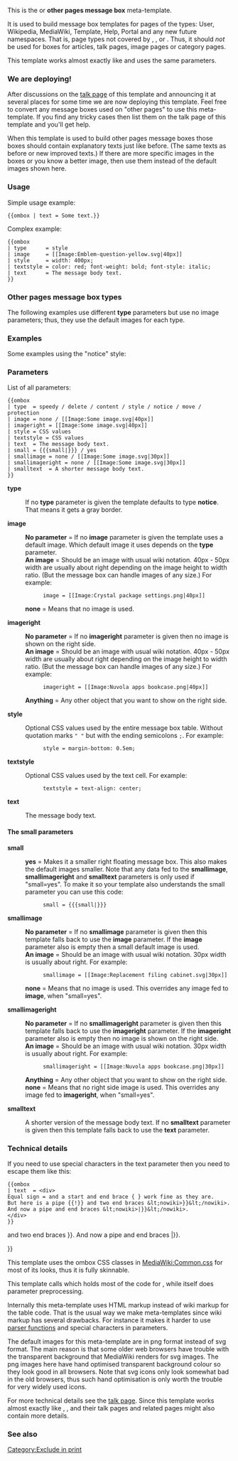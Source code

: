 {{documentation subpage}}

This is the {{tl|ombox}} or '''other pages message box''' meta-template.

It is used to build message box templates for pages of the types: User, Wikipedia, MediaWiki, Template, Help, Portal and any new future namespaces. That is, page types not covered by {{tl|ambox}}, {{tl|tmbox}}, {{tl|imbox}} or {{tl|cmbox}}. Thus, it should ''not'' be used for boxes for articles, talk pages, image pages or category pages.

This template works almost exactly like {{tl|ambox}} and uses the same parameters.

=== We are deploying! ===
After discussions on the [[Template talk:Ombox|talk page]] of this template and announcing it at several places for some time we are now deploying this template. Feel free to convert any message boxes used on "other pages" to use this meta-template. If you find any tricky cases then list them on the talk page of this template and you'll get help.

When this template is used to build other pages message boxes those boxes should contain explanatory texts just like before. (The same texts as before or new improved texts.) If there are more specific images in the boxes or you know a better image, then use them instead of the default images shown here.

=== Usage ===
Simple usage example:

<pre>
{{ombox | text = Some text.}}
</pre>

{{ombox | text = Some text.}}
{{clear}}

Complex example:

<pre>
{{ombox
| type      = style
| image     = [[Image:Emblem-question-yellow.svg|40px]]
| style     = width: 400px; 
| textstyle = color: red; font-weight: bold; font-style: italic;
| text      = The message body text.
}}
</pre>

{{ombox
| type      = style
| image     = [[Image:Emblem-question-yellow.svg|40px]]
| style     = width: 400px; 
| textstyle = color: red; font-weight: bold; font-style: italic;
| text      = The message body text.
}}
{{clear}}

=== Other pages message box types ===
The following examples use different '''type''' parameters but use no image parameters; thus, they use the default images for each type.

{{ombox
| type = speedy
| text = type=<u>speedy</u> – Speedy deletion templates.
}}
{{ombox
| type = delete
| text = type=<u>delete</u> – Deletion templates.
}}
{{ombox
| type = content
| text = type=<u>content</u> – Major warnings and problems, such as {{tl|high-risk}}.
}}
{{ombox
| type = style
| text = type=<u>style</u> – Minor warnings and problems. {{tl|intricate}} should perhaps use this type.
}}
{{ombox
| type = notice
| text = type=<u>notice</u> – Notices and messages of any kind, both permanent and temporary. Such as {{tl|guideline}} and {{tl|Wikipedia how to}}.
}}
{{ombox
| type = move
| text = type=<u>move</u> – Merge, split, rename and transwiki messages and proposals.
}}
{{ombox
| type = protection
| text = type=<u>protection</u> – Protection templates such as {{tl|pp-protected}} when shown on "other pages".
}}

=== Examples ===
Some examples using the "notice" style:

{{ombox
| text  = No type and no image given ('''default''')
}}
{{ombox
| image = none
| text  = No type and '''image=none''' – No image is used and the '''text''' uses the whole message box area.
}}
{{ombox
| image = [[Image:Gnome globe current event.svg|42px]]
| imageright = [[Image:Nuvola apps bookcase.svg|40px]]
| text  = image = <nowiki>[[Image:Gnome globe current event.svg|42px]]</nowiki> <br> imageright = <nowiki>[[Image:Nuvola apps bookcase.svg|40px]]</nowiki>
}}

{{ombox
| type       = notice
| image      = [[Image:Blue check.svg|30px]]
| imageright = {{shortcut|WP:SHORT}}
| text       = 
'''This page documents an English Wikipedia [[Wikipedia:Policies and guidelines|guideline]].''' It is a generally accepted standard that editors should follow, though it should be treated with [[Wikipedia:Use common sense|common sense]] and the [[Wikipedia:Ignore all rules|occasional exception]]. When editing this page, please ensure that your revision reflects [[Wikipedia:Consensus|consensus]]. When in doubt, discuss on the [[{{TALKPAGENAME}}|talk page]].
}}
{{ombox
| type       = notice
| image      = [[Image:Nutshell.png|30px]]
| text       = 
'''This page in a nutshell:''' This template is used to build message boxes for all pages that are ''not'' articles, talk pages, image pages or category pages.
}}

=== Parameters ===
List of all parameters:

<pre>
{{ombox
| type  = speedy / delete / content / style / notice / move / protection
| image = none / [[Image:Some image.svg|40px]]
| imageright = [[Image:Some image.svg|40px]]
| style = CSS values
| textstyle = CSS values
| text  = The message body text. 
| small = {{{small|}}} / yes
| smallimage = none / [[Image:Some image.svg|30px]]
| smallimageright = none / [[Image:Some image.svg|30px]]
| smalltext  = A shorter message body text.
}}
</pre>

'''type'''
:If no '''type''' parameter is given the template defaults to type '''notice'''. That means it gets a gray border.

'''image'''
:'''No parameter''' = If no '''image''' parameter is given the template uses a default image. Which default image it uses depends on the '''type''' parameter. 
:'''An image''' = Should be an image with usual wiki notation. 40px - 50px width are usually about right depending on the image height to width ratio. (But the message box can handle images of any size.) For example: 
::<code><nowiki>image = [[Image:Crystal package settings.png|40px]]</nowiki></code>
:'''none''' = Means that no image is used.

'''imageright'''
:'''No parameter''' = If no '''imageright''' parameter is given then no image is shown on the right side.
:'''An image''' = Should be an image with usual wiki notation. 40px - 50px width are usually about right depending on the image height to width ratio. (But the message box can handle images of any size.) For example: 
::<code><nowiki>imageright = [[Image:Nuvola apps bookcase.png|40px]]</nowiki></code>
:'''Anything''' = Any other object that you want to show on the right side.

'''style'''
:Optional CSS values used by the entire message box table. Without quotation marks <code>" "</code> but with the ending semicolons <code>;</code>. For example:
::<code>style = margin-bottom: 0.5em;</code>

'''textstyle'''
:Optional CSS values used by the text cell. For example:
::<code>textstyle = text-align: center;</code>

'''text'''
:The message body text.

==== The small parameters ====
{{ombox
| small = yes
| text = small = yes
}}
{{ombox
| type = style
| small = yes
| text = type = style <br> small = yes
}}
'''small'''
:'''yes''' = Makes it a smaller right floating message box. This also makes the default images smaller. Note that any data fed to the '''smallimage''', '''smallimageright''' and '''smalltext''' parameters is only used if "small=yes". To make it so your template also understands the small parameter you can use this code:
::<code><nowiki>small = {{{small|}}}</nowiki></code>

{{ombox
| small = yes
| image      = [[Image:Replacement filing cabinet.svg|50px]]
| smallimage = [[Image:Replacement filing cabinet.svg|32px]]
| text = 
small = yes <br> image = <nowiki>[[Image:Replacement filing cabinet.svg|50px]]</nowiki> <br> smallimage = <nowiki>[[Image:Replacement filing cabinet.svg|32px]]</nowiki>
}}
'''smallimage'''
:'''No parameter''' = If no '''smallimage''' parameter is given then this template falls back to use the '''image''' parameter. If the '''image''' parameter also is empty then a small default image is used.
:'''An image''' = Should be an image with usual wiki notation. 30px width is usually about right. For example: 
::<code><nowiki>smallimage = [[Image:Replacement filing cabinet.svg|30px]]</nowiki></code>
:'''none''' = Means that no image is used. This overrides any image fed to '''image''', when "small=yes".

{{ombox
| small = yes
| imageright = [[Image:Nuvola apps bookcase.png|50px]]
| smallimageright = none
| text = 
small = yes <br> imageright = <nowiki>[[Image:Nuvola apps bookcase.png|50px]]</nowiki> <br> smallimageright = none
}}
'''smallimageright'''
:'''No parameter''' = If no '''smallimageright''' parameter is given then this template falls back to use the '''imageright''' parameter. If the '''imageright''' parameter also is empty then no image is shown on the right side.
:'''An image''' = Should be an image with usual wiki notation. 30px width is usually about right. For example: 
::<code><nowiki>smallimageright = [[Image:Nuvola apps bookcase.png|30px]]</nowiki></code>
:'''Anything''' = Any other object that you want to show on the right side.
:'''none''' = Means that no right side image is used. This overrides any image fed to '''imageright''', when "small=yes".

'''smalltext'''
:A shorter version of the message body text. If no '''smalltext''' parameter is given then this template falls back to use the '''text''' parameter.

=== Technical details ===
If you need to use special characters in the text parameter then you need to escape them like this: 

<pre>
{{ombox
| text  = <div>
Equal sign = and a start and end brace { } work fine as they are. 
But here is a pipe {{!}} and two end braces &lt;nowiki>}}&lt;/nowiki>. 
And now a pipe and end braces &lt;nowiki>|}}&lt;/nowiki>.
</div>
}}
</pre>

{{ombox
| text  = <div>
Equal sign = and a start and end brace { } work fine as they are. 
But here is a pipe {{!}} and two end braces <nowiki>}}</nowiki>. 
And now a pipe and end braces <nowiki>|}}</nowiki>.
</div>
}}

This template uses the ombox CSS classes in [[MediaWiki:Common.css]] for most of its looks, thus it is fully skinnable.

This template calls {{tl|ombox/core}} which holds most of the code for {{tl|ombox}}, while {{tl|ombox}} itself does parameter preprocessing. 

Internally this meta-template uses HTML markup instead of wiki markup for the table code. That is the usual way we make meta-templates since wiki markup has several drawbacks. For instance it makes it harder to use [[m:Help:ParserFunctions|parser functions]] and special characters in parameters. 

The default images for this meta-template are in png format instead of svg format. The main reason is that some older web browsers have trouble with the transparent background that MediaWiki renders for svg images. The png images here have hand optimised transparent background colour so they look good in all browsers. Note that svg icons only look somewhat bad in the old browsers, thus such hand optimisation is only worth the trouble for very widely used icons.

For more technical details see the [[Template talk:Ombox|talk page]]. Since this template works almost exactly like {{tl|ambox}}, {{tl|tmbox}}, {{tl|imbox}} and {{tl|cmbox}} their talk pages and related pages might also contain more details.

=== See also ===

<includeonly>
<!-- CATEGORIES AND INTERWIKIS HERE, THANKS -->
[[Category:Exclude in print]]
[[Category:Wikipedia metatemplates|{{PAGENAME}}]]

</includeonly>